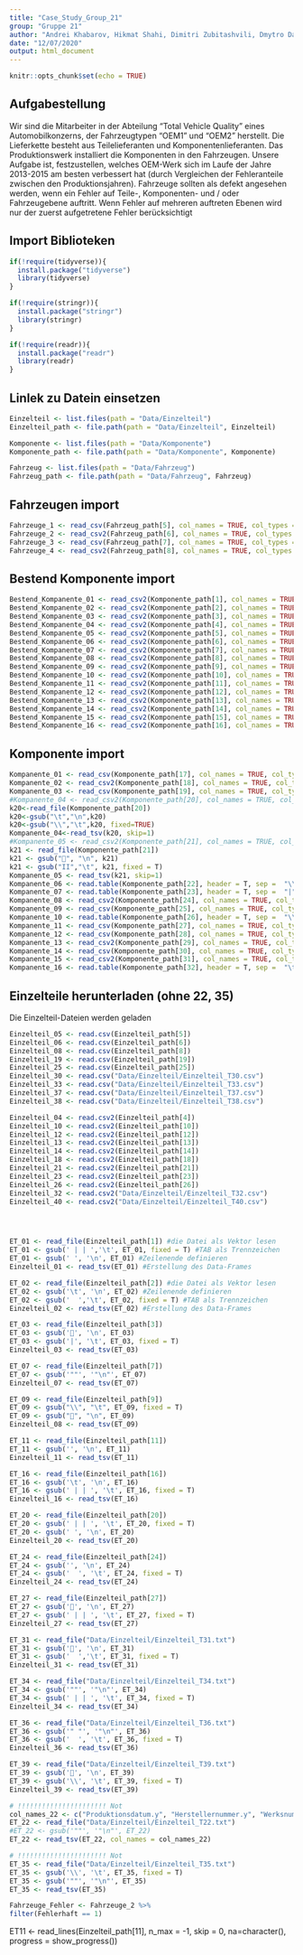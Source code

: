 ```yaml
---
title: "Case_Study_Group_21"
group: "Gruppe 21"
author: "Andrei Khabarov, Hikmat Shahi, Dimitri Zubitashvili, Dmytro Davydenko"
date: "12/07/2020" 
output: html_document
---
```


```r
knitr::opts_chunk$set(echo = TRUE)
```


## Aufgabestellung

Wir sind die Mitarbeiter in der Abteilung "Total Vehicle Quality" eines Automobilkonzerns, der Fahrzeugtypen "OEM1" und "OEM2" herstellt. Die Lieferkette besteht aus Teilelieferanten und Komponentenlieferanten. Das Produktionswerk installiert die Komponenten in den Fahrzeugen. Unsere Aufgabe ist, festzustellen, welches OEM-Werk sich im Laufe der Jahre 2013-2015 am besten verbessert hat (durch Vergleichen der Fehleranteile zwischen den Produktionsjahren). Fahrzeuge sollten als defekt angesehen werden, wenn ein Fehler auf Teile-, Komponenten- und / oder Fahrzeugebene auftritt. Wenn Fehler auf mehreren auftreten Ebenen wird nur der zuerst aufgetretene Fehler berücksichtigt

## Import Biblioteken
```r

if(!require(tidyverse)){
  install.package("tidyverse")
  library(tidyverse)
}

if(!require(stringr)){
  install.package("stringr")
  library(stringr)
}

if(!require(readr)){
  install.package("readr")
  library(readr)
}
```

## Linlek zu Datein einsetzen
```r
Einzelteil <- list.files(path = "Data/Einzelteil")
Einzelteil_path <- file.path(path = "Data/Einzelteil", Einzelteil)

Komponente <- list.files(path = "Data/Komponente")
Komponente_path <- file.path(path = "Data/Komponente", Komponente)

Fahrzeug <- list.files(path = "Data/Fahrzeug")
Fahrzeug_path <- file.path(path = "Data/Fahrzeug", Fahrzeug)
```

## Fahrzeugen import
```r
Fahrzeuge_1 <- read_csv(Fahrzeug_path[5], col_names = TRUE, col_types = cols())
Fahrzeuge_2 <- read_csv2(Fahrzeug_path[6], col_names = TRUE, col_types = cols())
Fahrzeuge_3 <- read_csv(Fahrzeug_path[7], col_names = TRUE, col_types = cols())
Fahrzeuge_4 <- read_csv2(Fahrzeug_path[8], col_names = TRUE, col_types = cols())
```

## Bestend Komponente import
```r
Bestend_Kompanente_01 <- read_csv2(Komponente_path[1], col_names = TRUE, col_types = cols())
Bestend_Kompanente_02 <- read_csv2(Komponente_path[2], col_names = TRUE, col_types = cols())
Bestend_Kompanente_03 <- read_csv2(Komponente_path[3], col_names = TRUE, col_types = cols())
Bestend_Kompanente_04 <- read_csv2(Komponente_path[4], col_names = TRUE, col_types = cols())
Bestend_Kompanente_05 <- read_csv2(Komponente_path[5], col_names = TRUE, col_types = cols())
Bestend_Kompanente_06 <- read_csv2(Komponente_path[6], col_names = TRUE, col_types = cols())
Bestend_Kompanente_07 <- read_csv2(Komponente_path[7], col_names = TRUE, col_types = cols())
Bestend_Kompanente_08 <- read_csv2(Komponente_path[8], col_names = TRUE, col_types = cols())
Bestend_Kompanente_09 <- read_csv2(Komponente_path[9], col_names = TRUE, col_types = cols())
Bestend_Kompanente_10 <- read_csv2(Komponente_path[10], col_names = TRUE, col_types = cols())
Bestend_Kompanente_11 <- read_csv2(Komponente_path[11], col_names = TRUE, col_types = cols())
Bestend_Kompanente_12 <- read_csv2(Komponente_path[12], col_names = TRUE, col_types = cols())
Bestend_Kompanente_13 <- read_csv2(Komponente_path[13], col_names = TRUE, col_types = cols())
Bestend_Kompanente_14 <- read_csv2(Komponente_path[14], col_names = TRUE, col_types = cols())
Bestend_Kompanente_15 <- read_csv2(Komponente_path[15], col_names = TRUE, col_types = cols())
Bestend_Kompanente_16 <- read_csv2(Komponente_path[16], col_names = TRUE, col_types = cols())
```


## Komponente import
```r
Kompanente_01 <- read_csv(Komponente_path[17], col_names = TRUE, col_types = cols())
Kompanente_02 <- read_csv2(Komponente_path[18], col_names = TRUE, col_types = cols())
Kompanente_03 <- read_csv(Komponente_path[19], col_names = TRUE, col_types = cols())
#Kompanente_04 <- read_csv2(Komponente_path[20], col_names = TRUE, col_types = cols())
k20<-read_file(Komponente_path[20])
k20<-gsub("\t","\n",k20)
k20<-gsub("\\","\t",k20, fixed=TRUE) 
Kompanente_04<-read_tsv(k20, skip=1)
#Kompanente_05 <- read_csv2(Komponente_path[21], col_names = TRUE, col_types = cols())
k21 <- read_file(Komponente_path[21])
k21 <- gsub("", "\n", k21)
k21 <- gsub("II","\t", k21, fixed = T)
Kompanente_05 <- read_tsv(k21, skip=1)
Kompanente_06 <- read.table(Komponente_path[22], header = T, sep =  "\\", stringsAsFactors = F)
Kompanente_07 <- read.table(Komponente_path[23], header = T, sep =  "|", stringsAsFactors = F)
Kompanente_08 <- read_csv2(Komponente_path[24], col_names = TRUE, col_types = cols())
Kompanente_09 <- read_csv(Komponente_path[25], col_names = TRUE, col_types = cols())
Kompanente_10 <- read.table(Komponente_path[26], header = T, sep =  "\\", stringsAsFactors = F)
Kompanente_11 <- read_csv(Komponente_path[27], col_names = TRUE, col_types = cols())
Kompanente_12 <- read_csv(Komponente_path[28], col_names = TRUE, col_types = cols())
Kompanente_13 <- read_csv2(Komponente_path[29], col_names = TRUE, col_types = cols())
Kompanente_14 <- read_csv(Komponente_path[30], col_names = TRUE, col_types = cols())
Kompanente_15 <- read_csv2(Komponente_path[31], col_names = TRUE, col_types = cols())
Kompanente_16 <- read.table(Komponente_path[32], header = T, sep =  "\t", stringsAsFactors = F)
```

## Einzelteile herunterladen (ohne 22, 35)

Die Einzelteil-Dateien werden geladen
```r

Einzelteil_05 <- read.csv(Einzelteil_path[5])
Einzelteil_06 <- read.csv(Einzelteil_path[6])
Einzelteil_08 <- read.csv(Einzelteil_path[8])
Einzelteil_19 <- read.csv(Einzelteil_path[19])
Einzelteil_25 <- read.csv(Einzelteil_path[25])
Einzelteil_30 <- read.csv("Data/Einzelteil/Einzelteil_T30.csv")
Einzelteil_33 <- read.csv("Data/Einzelteil/Einzelteil_T33.csv")
Einzelteil_37 <- read.csv("Data/Einzelteil/Einzelteil_T37.csv")
Einzelteil_38 <- read.csv("Data/Einzelteil/Einzelteil_T38.csv")

Einzelteil_04 <- read.csv2(Einzelteil_path[4])
Einzelteil_10 <- read.csv2(Einzelteil_path[10])
Einzelteil_12 <- read.csv2(Einzelteil_path[12])
Einzelteil_13 <- read.csv2(Einzelteil_path[13])
Einzelteil_14 <- read.csv2(Einzelteil_path[14])
Einzelteil_18 <- read.csv2(Einzelteil_path[18])
Einzelteil_21 <- read.csv2(Einzelteil_path[21])
Einzelteil_23 <- read.csv2(Einzelteil_path[23])
Einzelteil_26 <- read.csv2(Einzelteil_path[26])
Einzelteil_32 <- read.csv2("Data/Einzelteil/Einzelteil_T32.csv")
Einzelteil_40 <- read.csv2("Data/Einzelteil/Einzelteil_T40.csv")




ET_01 <- read_file(Einzelteil_path[1]) #die Datei als Vektor lesen
ET_01 <- gsub(' | | ','\t', ET_01, fixed = T) #TAB als Trennzeichen
ET_01 <- gsub(' ', '\n', ET_01) #Zeilenende definieren
Einzelteil_01 <- read_tsv(ET_01) #Erstellung des Data-Frames

ET_02 <- read_file(Einzelteil_path[2]) #die Datei als Vektor lesen
ET_02 <- gsub('\t', '\n', ET_02) #Zeilenende definieren
ET_02 <- gsub('  ','\t', ET_02, fixed = T) #TAB als Trennzeichen
Einzelteil_02 <- read_tsv(ET_02) #Erstellung des Data-Frames

ET_03 <- read_file(Einzelteil_path[3])
ET_03 <- gsub('', '\n', ET_03)
ET_03 <- gsub('|', '\t', ET_03, fixed = T)
Einzelteil_03 <- read_tsv(ET_03)

ET_07 <- read_file(Einzelteil_path[7])
ET_07 <- gsub('""', '"\n"', ET_07)
Einzelteil_07 <- read_tsv(ET_07)

ET_09 <- read_file(Einzelteil_path[9])
ET_09 <- gsub("\\", "\t", ET_09, fixed = T)
ET_09 <- gsub("", "\n", ET_09)
Einzelteil_08 <- read_tsv(ET_09)

ET_11 <- read_file(Einzelteil_path[11])
ET_11 <- gsub('', '\n', ET_11)
Einzelteil_11 <- read_tsv(ET_11)

ET_16 <- read_file(Einzelteil_path[16])
ET_16 <- gsub('\t', '\n', ET_16)
ET_16 <- gsub(' | | ', '\t', ET_16, fixed = T)
Einzelteil_16 <- read_tsv(ET_16)

ET_20 <- read_file(Einzelteil_path[20])
ET_20 <- gsub(' | | ', '\t', ET_20, fixed = T)
ET_20 <- gsub(' ', '\n', ET_20)
Einzelteil_20 <- read_tsv(ET_20)

ET_24 <- read_file(Einzelteil_path[24])
ET_24 <- gsub('', '\n', ET_24)
ET_24 <- gsub('  ', '\t', ET_24, fixed = T)
Einzelteil_24 <- read_tsv(ET_24)

ET_27 <- read_file(Einzelteil_path[27])
ET_27 <- gsub('', '\n', ET_27)
ET_27 <- gsub(' | | ', '\t', ET_27, fixed = T)
Einzelteil_27 <- read_tsv(ET_27)

ET_31 <- read_file("Data/Einzelteil/Einzelteil_T31.txt")
ET_31 <- gsub('', '\n', ET_31)
ET_31 <- gsub('  ','\t', ET_31, fixed = T)
Einzelteil_31 <- read_tsv(ET_31)

ET_34 <- read_file("Data/Einzelteil/Einzelteil_T34.txt")
ET_34 <- gsub('""', '"\n"', ET_34)
ET_34 <- gsub(' | | ', '\t', ET_34, fixed = T)
Einzelteil_34 <- read_tsv(ET_34)

ET_36 <- read_file("Data/Einzelteil/Einzelteil_T36.txt")
ET_36 <- gsub('" "', '"\n"', ET_36)
ET_36 <- gsub('  ', '\t', ET_36, fixed = T)
Einzelteil_36 <- read_tsv(ET_36)

ET_39 <- read_file("Data/Einzelteil/Einzelteil_T39.txt")
ET_39 <- gsub('', '\n', ET_39)
ET_39 <- gsub('\\', '\t', ET_39, fixed = T)
Einzelteil_39 <- read_tsv(ET_39)

```

#######################################################################################################################################################################################################################################################################################################################################################################################

```r
# !!!!!!!!!!!!!!!!!!!!!! Not
col_names_22 <- c("Produktionsdatum.y", "Herstellernummer.y", "Werksnummer.y",	"Fehlerhaft.y", "Fehlerhaft_Datum.y", "Fehlerhaft_Fahrleistung.y", "ID_T22","Produktionsdatum", "Herstellernummer", "Werksnummer","Fehlerhaft", "Fehlerhaft_Datum", "Fehlerhaft_Fahrleistung")
ET_22 <- read_file("Data/Einzelteil/Einzelteil_T22.txt")
#ET_22 <- gsub('""', '"\n"', ET_22)
ET_22 <- read_tsv(ET_22, col_names = col_names_22)
```

```r
# !!!!!!!!!!!!!!!!!!!!!! Not
ET_35 <- read_file("Data/Einzelteil/Einzelteil_T35.txt")
ET_35 <- gsub('\\', '\t', ET_35, fixed = T)
ET_35 <- gsub('""', '"\n"', ET_35)
ET_35 <- read_tsv(ET_35)

```


```r

Fahrzeuge_Fehler <- Fahrzeuge_2 %>%
filter(Fehlerhaft == 1)
```
ET11 <- read_lines(Einzelteil_path[11], n_max = -1, skip = 0, na=character(), progress = show_progress())


